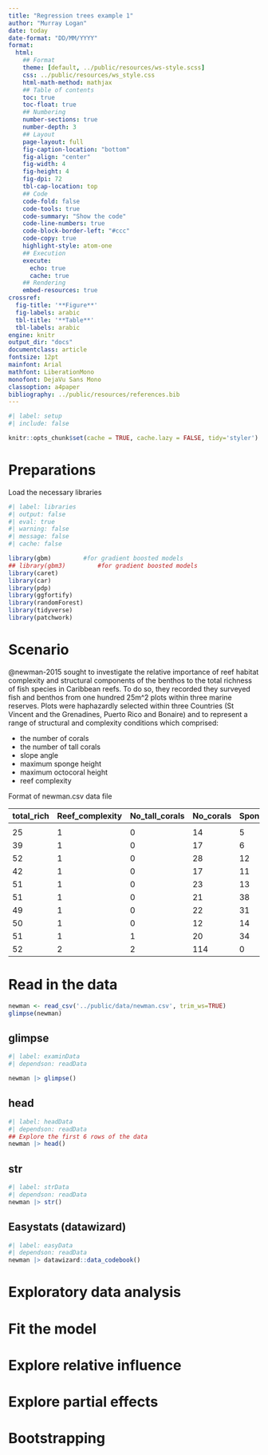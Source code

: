 ```yaml
---
title: "Regression trees example 1"
author: "Murray Logan"
date: today
date-format: "DD/MM/YYYY"
format: 
  html:
    ## Format
    theme: [default, ../public/resources/ws-style.scss]
    css: ../public/resources/ws_style.css
    html-math-method: mathjax
    ## Table of contents
    toc: true
    toc-float: true
    ## Numbering
    number-sections: true
    number-depth: 3
    ## Layout
    page-layout: full
    fig-caption-location: "bottom"
    fig-align: "center"
    fig-width: 4
    fig-height: 4
    fig-dpi: 72
    tbl-cap-location: top
    ## Code
    code-fold: false
    code-tools: true
    code-summary: "Show the code"
    code-line-numbers: true
    code-block-border-left: "#ccc"
    code-copy: true
    highlight-style: atom-one
    ## Execution
    execute:
      echo: true
      cache: true
    ## Rendering
    embed-resources: true
crossref:
  fig-title: '**Figure**'
  fig-labels: arabic
  tbl-title: '**Table**'
  tbl-labels: arabic
engine: knitr
output_dir: "docs"
documentclass: article
fontsize: 12pt
mainfont: Arial
mathfont: LiberationMono
monofont: DejaVu Sans Mono
classoption: a4paper
bibliography: ../public/resources/references.bib
---
```


```r
#| label: setup
#| include: false

knitr::opts_chunk$set(cache = TRUE, cache.lazy = FALSE, tidy='styler')
```

# Preparations

Load the necessary libraries

```r
#| label: libraries
#| output: false
#| eval: true
#| warning: false
#| message: false
#| cache: false

library(gbm)         #for gradient boosted models
## library(gbm3)         #for gradient boosted models
library(caret)
library(car)
library(pdp)
library(ggfortify)
library(randomForest)
library(tidyverse)
library(patchwork)
```


# Scenario
@newman-2015 sought to investigate the relative importance of reef habitat
complexity and structural components of the benthos to the total
richness of fish species in Caribbean reefs. To do so, they recorded
they surveyed fish and benthos from one hundred 25m^2 plots within
three marine reserves. Plots were haphazardly selected within three
Countries (St Vincent and the Grenadines, Puerto Rico and Bonaire) and
to represent a range of structural and complexity conditions which
comprised:

- the number of corals
- the number of tall corals
- slope angle
- maximum sponge height
- maximum octocoral height
- reef complexity


Format of newman.csv data file

| total_rich | Reef_complexity | No_tall_corals | No_corals | Sponge_max_height | Octocoral_max_height | Slope_angle | Country |
|------------|-----------------|----------------|-----------|-------------------|----------------------|-------------|---------|
|            |                 |                |           |                   |                      |             |         |
| 25         | 1               | 0              | 14        | 5                 | 13                   | 0           | SVG     |
| 39         | 1               | 0              | 17        | 6                 | 24                   | 0           | SVG     |
| 52         | 1               | 0              | 28        | 12                | 15                   | 0           | SVG     |
| 42         | 1               | 0              | 17        | 11                | 121                  | 5           | SVG     |
| 51         | 1               | 0              | 23        | 13                | 27                   | 5           | SVG     |
| 51         | 1               | 0              | 21        | 38                | 18                   | 0           | SVG     |
| 49         | 1               | 0              | 22        | 31                | 91                   | 5           | SVG     |
| 50         | 1               | 0              | 12        | 14                | 47                   | 5           | SVG     |
| 51         | 1               | 1              | 20        | 34                | 29                   | 0           | SVG     |
| 52         | 2               | 2              | 114       | 0                 | 0                    | 25          | SVG     |

 

# Read in the data

```r
newman <- read_csv('../public/data/newman.csv', trim_ws=TRUE)
glimpse(newman)
```

<!-- START_PRIVATE-->
::: {.panel-tabset}

## glimpse
```r
#| label: examinData
#| dependson: readData

newman |> glimpse()
```

## head
```r
#| label: headData
#| dependson: readData
## Explore the first 6 rows of the data
newman |> head()
```

## str
```r
#| label: strData
#| dependson: readData
newman |> str()
```

## Easystats (datawizard)

```r
#| label: easyData
#| dependson: readData
newman |> datawizard::data_codebook()
```
:::

<!-- END_PRIVATE-->

# Exploratory data analysis 

# Fit the model


# Explore relative influence


# Explore partial effects
# Bootstrapping

